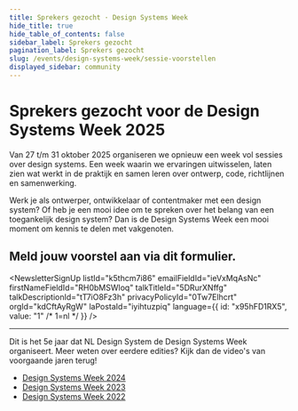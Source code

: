 ```yaml
---
title: Sprekers gezocht · Design Systems Week
hide_title: true
hide_table_of_contents: false
sidebar_label: Sprekers gezocht
pagination_label: Sprekers gezocht
slug: /events/design-systems-week/sessie-voorstellen
displayed_sidebar: community
---
```



# Sprekers gezocht voor de Design Systems Week 2025

Van 27 t/m 31 oktober 2025 organiseren we opnieuw een week vol sessies over design systems. Een week waarin we ervaringen uitwisselen, laten zien wat werkt in de praktijk en samen leren over ontwerp, code, richtlijnen en samenwerking.

Werk je als ontwerper, ontwikkelaar of contentmaker met een design system? Of heb je een mooi idee om te spreken over het belang van een toegankelijk design system? Dan is de Design Systems Week een mooi moment om kennis te delen met vakgenoten.

## Meld jouw voorstel aan via dit formulier.

<NewsletterSignUp
  listId="k5thcm7i86"
  emailFieldId="ieVxMqAsNc"
  firstNameFieldId="RH0bMSWloq"
  talkTitleId="5DRurXNffg"
  talkDescriptionId="tT7iO8Fz3h"
  privacyPolicyId="0Tw7Elhcrt"
  orgId="kdCftAyRgW"
  laPostaId="iyihtuzpiq"
  language={{ id: "x95hFD1RX5", value: "1" /* 1=nl */ }}
/>

---

Dit is het 5e jaar dat NL Design System de Design Systems Week organiseert.
Meer weten over eerdere edities? Kijk dan de video's van voorgaande jaren terug!

- [Design Systems Week 2024](/events/design-systems-week-2024/programma)
- [Design Systems Week 2023](/events/design-systems-week-2023/programma)
- [Design Systems Week 2022](/events/design-systems-week-2022)
